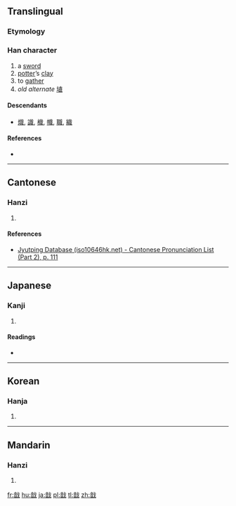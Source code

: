 ==Translingual==

===Etymology===
{{Han compound|音|戈|ls=ic}}

===Han character===
{{Han char|rn=62|rad=戈|as=09|sn=13|four=0365<sub>0</sub>|canj=卜日戈 (YAI)|ids=⿰[[音]][[戈]]}}

# a [[sword]]
# [[potter]]’s [[clay]]
# to [[gather]]
# ''old alternate'' [[埴]]

====Descendants====
* [[熾]], [[識]], [[樴]], [[幟]], [[職]], [[織]]

====References====
* {{Han ref|kx=0413.160|dkj=11615|dj=0756.100|hdz=21409.040|uh=6220|ud=25120|bh=DD72|bd=56690}}

----

==Cantonese==

===Hanzi===
{{yue-hanzi|jyut=[[zik1]]|y=jik1}}

# {{defn|lang=yue|sort=戈09}}

====References====
*[http://www.iso10646hk.net/jp/document/download.jsp Jyutping Database (iso10646hk.net) - Cantonese Pronunciation List (Part 2), p. 111]

----

==Japanese==

===Kanji===
{{ja-kanji|grade=|rs=戈09}}

# {{defn|lang=ja|sort=戈09}}

====Readings====
* {{ja-readings|on=[[しょく]] (shoku), [[しき]] (shiki), [[し]] (shi)|kun=}}

----

==Korean==

===Hanja===
{{ko-hanja|hangeul=[[시]]|eumhun=|rv=si|mr=si|y=si}}

# {{defn|lang=ko|sort=戈09}}

----

==Mandarin==

===Hanzi===
{{cmn-hanzi|pin=[[zhī]] ([[zhi1]])|wg=chih<sup>1</sup>}}

# {{defn|lang=cmn|sort=戈09}}

[[fr:戠]]
[[hu:戠]]
[[ja:戠]]
[[pl:戠]]
[[tl:戠]]
[[zh:戠]]